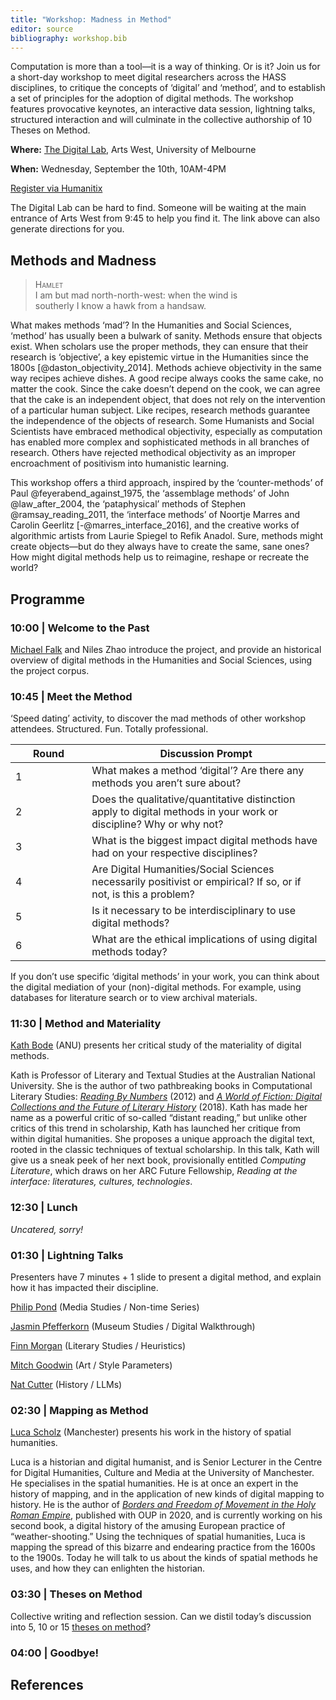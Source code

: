 ```yaml
---
title: "Workshop: Madness in Method"
editor: source
bibliography: workshop.bib
---
```


Computation is more than a tool—it is a way of thinking. Or is it? Join us for a short-day workshop to meet digital researchers across the HASS disciplines, to critique the concepts of ‘digital’ and ‘method’, and to establish a set of principles for the adoption of digital methods. The workshop features provocative keynotes, an interactive data session, lightning talks, structured interaction and will culminate in the collective authorship of 10 Theses on Method.

**Where:** [The Digital Lab](https://maps.unimelb.edu.au/point?identifier=PAR;148B;2;213), Arts West, University of Melbourne

**When:** Wednesday, September the 10th, 10AM-4PM

[Register via Humanitix](https://events.humanitix.com/madness-in-method)

The Digital Lab can be hard to find. Someone will be waiting at the main entrance of Arts West from 9:45 to help you find it. The link above can also generate directions for you.

## Methods and Madness

> [Hamlet]{.smallcaps}\
I am but mad north-north-west: when the wind is\
southerly I know a hawk from a handsaw.

What makes methods 'mad'? In the Humanities and Social Sciences, 'method' has usually been a bulwark of sanity. Methods ensure that objects exist. When scholars use the proper methods, they can ensure that their research is 'objective', a key epistemic virtue in the Humanities since the 1800s [@daston_objectivity_2014]. Methods achieve objectivity in the same way recipes achieve dishes. A good recipe always cooks the same cake, no matter the cook. Since the cake doesn't depend on the cook, we can agree that the cake is an independent object, that does not rely on the intervention of a particular human subject. Like recipes, research methods guarantee the independence of the objects of research. Some Humanists and Social Scientists have embraced methodical objectivity, especially as computation has enabled more complex and sophisticated methods in all branches of research. Others have rejected methodical objectivity as an improper encroachment of positivism into humanistic learning.

This workshop offers a third approach, inspired by the 'counter-methods' of Paul @feyerabend_against_1975, the 'assemblage methods' of John @law_after_2004, the 'pataphysical' methods of Stephen @ramsay_reading_2011, the 'interface methods' of Noortje Marres and Carolin Geerlitz [-@marres_interface_2016], and the creative works of algorithmic artists from Laurie Spiegel to Refik Anadol. Sure, methods might create objects—but do they always have to create the same, sane ones? How might digital methods help us to reimagine, reshape or recreate the world?

## Programme

### 10:00 | Welcome to the Past

[Michael Falk](https://michaelfalk.io) and Niles Zhao introduce the project, and provide an historical overview of digital methods in the Humanities and Social Sciences, using the project corpus.

### 10:45 | Meet the Method

'Speed dating' activity, to discover the mad methods of other workshop attendees. Structured. Fun. Totally professional.

| Round | Discussion Prompt |
|-------|----------------------|
| 1 | What makes a method ‘digital’? Are there any methods you aren’t sure about? |
| 2 | Does the qualitative/quantitative distinction apply to digital methods in your work or discipline? Why or why not? |
| 3 | What is the biggest impact digital methods have had on your respective disciplines? |
| 4 | Are Digital Humanities/Social Sciences necessarily positivist or empirical? If so, or if not, is this a problem? |
| 5 | Is it necessary to be interdisciplinary to use digital methods? |
| 6 | What are the ethical implications of using digital methods today? |

If you don't use specific 'digital methods' in your work, you can think about the digital mediation of your (non)-digital methods. For example, using databases for literature search or to view archival materials.

### 11:30 | Method and Materiality

[Kath Bode](https://researchportalplus.anu.edu.au/en/persons/katherine-bode) (ANU) presents her critical study of the materiality of digital methods.

Kath is Professor of Literary and Textual Studies at the Australian National University. She is the author of two pathbreaking books in Computational Literary Studies: [*Reading By Numbers*](https://anthempress.com/books/reading-by-numbers-pb) (2012) and [*A World of Fiction: Digital Collections and the Future of Literary History*](https://press.umich.edu/Books/A/A-World-of-Fiction) (2018). Kath has made her name as a powerful critic of so-called "distant reading," but unlike other critics of this trend in scholarship, Kath has launched her critique from within digital humanities. She proposes a unique approach the digital text, rooted in the classic techniques of textual scholarship. In this talk, Kath will give us a sneak peek of her next book, provisionally entitled *Computing Literature*, which draws on her ARC Future Fellowship, *Reading at the interface: literatures, cultures, technologies*.

### 12:30 | Lunch

*Uncatered, sorry!*

### 01:30 | Lightning Talks

Presenters have 7 minutes + 1 slide to present a digital method, and explain how it has impacted their discipline.

[Philip Pond](https://findanexpert.unimelb.edu.au/profile/858659-philip-pond) (Media Studies / Non-time Series)

[Jasmin Pfefferkorn](https://jasminpfefferkorn.com/about) (Museum Studies / Digital Walkthrough)

[Finn Morgan](https://www.fiannualamorgan.com/cv) (Literary Studies / Heuristics)

[Mitch Goodwin](https://lobster-celery-ghdj.squarespace.com/home) (Art / Style Parameters)

[Nat Cutter](https://natcutter.com/) (History / LLMs)

### 02:30 | Mapping as Method

[Luca Scholz](https://lucascholz.com/) (Manchester) presents his work in the history of spatial humanities.

Luca is a historian and digital humanist, and is Senior Lecturer in the Centre for Digital Humanities, Culture and Media at the University of Manchester. He specialises in the spatial humanities. He is at once an expert in the history of mapping, and in the application of new kinds of digital mapping to history. He is the author of [*Borders and Freedom of Movement in the Holy Roman Empire*](https://global.oup.com/academic/product/borders-and-freedom-of-movement-in-the-holy-roman-empire-9780198845676?cc=it&lang=en), published with OUP in 2020, and is currently working on his second book, a digital history of the amusing European practice of "weather-shooting." Using the techniques of spatial humanities, Luca is mapping the spread of this bizarre and endearing practice from the 1600s to the 1900s. Today he will talk to us about the kinds of spatial methods he uses, and how they can enlighten the historian.

### 03:30 | Theses on Method

Collective writing and reflection session. Can we distil today's discussion into 5, 10 or 15 [theses on method](https://docs.google.com/document/d/1Mb6UM5pEuAqTtK16S9wx9_rDtihlY3qmx36fMwa-o90/edit?tab=t.0)?

### 04:00 | Goodbye!

## References
